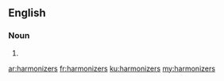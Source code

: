 ==English==

===Noun===
{{head|en|noun plural form}}

# {{plural of|harmonizer|lang=en}}

[[ar:harmonizers]]
[[fr:harmonizers]]
[[ku:harmonizers]]
[[my:harmonizers]]